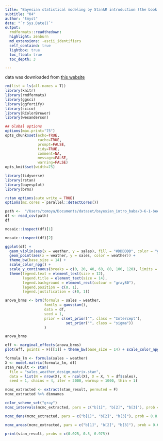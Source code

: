 ```yaml
---
title: "Bayesian statistical modeling by Stan&R introduction (the book by baba)"
subtitle: "04"
author: "tmyst"
date: "`r Sys.Date()`"
output:
  rmdformats::readthedown:
  highlight: zenburn
  md_extensions: -ascii_identifiers
  self_containd: true
  lightbox: true
  toc_float: true
  toc_depth: 3

---
```

  
data was downloaded from [this website](https://github.com/logics-of-blue/book-r-stan-bayesian-model-intro)
```r
rm(list = ls(all.names = T))
library(knitr)
library(rmdformats)
library(ggsci)
library(ggfortify)
library(scico)
library(RColorBrewer)
library(wesanderson)

## Global options
options(max.print="75")
opts_chunk$set(echo=TRUE,
               cache=TRUE,
               prompt=FALSE,
               tidy=TRUE,
               comment=NA,
               message=FALSE,
               warning=FALSE)
opts_knit$set(width=75)
```

```r
library(tidyverse)
library(rstan)
library(bayesplot)
library(brms)

rstan_options(auto_write = TRUE)
options(mc.cores = parallel::detectCores())

path <-  "/Users/tomoya/Documents/dataset/bayesian_intro_baba/3-6-1-beer-sales-3.csv"
df <- read_csv(path)
df
```
```r
mosaic::inspect(df)[1]
```

```r
mosaic::inspect(df)[2]
```

```r
ggplot(df) + 
  geom_violin(aes(x = weather, y = sales), fill = "#DDDDDD", color = "gray70", alpha = 0.5) + 
  geom_point(aes(x = weather, y = sales, color = weather)) +
  theme_bw(base_size = 14) + 
  scale_color_npg() + 
  scale_y_continuous(breaks = c(0, 20, 40, 60, 80, 100, 120), limits = c(15, 130)) +
  theme(legend.text = element_text(size = 12), 
        legend.title = element_text(size = 14), 
        legend.background = element_rect(colour = "gray80"),
        legend.position = c(0, 1),
        legend.justification = c(0, 1)) 

```

```r
anova_brms <- brm(formula = sales ~ weather, 
                  family = gaussian(),
                  data = df,
                  seed = 1,
                  prior = c(set_prior("", class = "Intercept"),
                            set_prior("", class = "sigma"))
                  )
```

```r
anova_brms
```

```r
eff <- marginal_effects(anova_brms)
plot(eff, points = F)[[1]] + theme_bw(base_size = 14) + scale_color_npg()
```

```r
formula_lm <- formula(sales ~ weather)
X <- model.matrix(formula_lm, df)
stan_result <- stan(
  file = "sales_weather_design_matrix.stan",
  data = list(N = nrow(X), K = ncol(X), X = X, Y = df$sales),
  seed = 1, chains = 4, iter = 2000, warmup = 1000, thin = 1)
```

```r
mcmc_extracted <- extract(stan_result, permuted = F)
mcmc_extracted %>% dimnames
```

```r
color_scheme_set("gray")
mcmc_intervals(mcmc_extracted, pars = c("b[1]", "b[2]", "b[3]"), prob = 0.8, prob_outer = 0.95)
```

```r
mcmc_dens(mcmc_extracted, pars = c("b[1]", "b[2]", "b[3]"), prob = 0.8, prob_outer = 0.95)
```
```r
mcmc_areas(mcmc_extracted, pars = c("b[1]", "b[2]", "b[3]"), prob = 0.6, prob_outer = 0.99)
```
```r
print(stan_result, probs = c(0.025, 0.5, 0.975))
```

